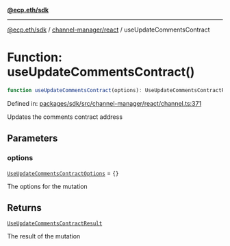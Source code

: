 [**@ecp.eth/sdk**](../../../index.mdx)

***

[@ecp.eth/sdk](/sdk-reference/index.mdx) / [channel-manager/react](/sdk-reference/channel-manager/react/index.mdx) / useUpdateCommentsContract

# Function: useUpdateCommentsContract()

```ts
function useUpdateCommentsContract(options): UseUpdateCommentsContractResult;
```

Defined in: [packages/sdk/src/channel-manager/react/channel.ts:371](https://github.com/ecp-eth/comments-monorepo/blob/main/packages/sdk/src/channel-manager/react/channel.ts#L371)

Updates the comments contract address

## Parameters

### options

[`UseUpdateCommentsContractOptions`](/sdk-reference/channel-manager/react/type-aliases/UseUpdateCommentsContractOptions.mdx) = `{}`

The options for the mutation

## Returns

[`UseUpdateCommentsContractResult`](/sdk-reference/channel-manager/react/type-aliases/UseUpdateCommentsContractResult.mdx)

The result of the mutation
